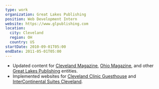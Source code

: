 ```yaml
---
type: work
organization: Great Lakes Publishing
position: Web Development Intern
website: https://www.glpublishing.com
location:
  city: Cleveland
  region: OH
  country: US
startDate: 2010-09-01T05:00
endDate: 2011-05-01T05:00
---
```


* Updated content for <a href="http://www.clevelandmagazine.com"> Cleveland Magazine</a>,
  <a href="http://www.ohiomagazine.com">Ohio Magazine</a>, and other
  <a href="http://glpublishing.com">Great Lakes Publishing</a> entities.
* Implemented websites for <a href="http://www.guesthouseclevelandclinic.com/CCGH/ClevelandClinicGuesthouse.aspx">Cleveland Clinic Guesthouse</a>
  and <a href="http://www.intercontinentalsuitescleveland.com/ISC/InterContinentalSuitesCleveland.aspx">InterContinental Suites Cleveland</a>.
